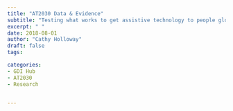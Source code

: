 ```yaml
---
title: "AT2030 Data & Evidence"
subtitle: "Testing what works to get assistive technology to people globally"
excerpt: " "
date: 2018-08-01
author: "Cathy Holloway"
draft: false
tags:

categories:
- GDI Hub
- AT2030
- Research


---
```


